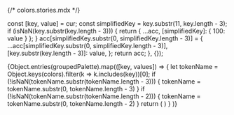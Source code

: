 {/* colors.stories.mdx */}


  const [key, value] = cur;
  const simplifiedKey = key.substr(11, key.length - 3);
  if (isNaN(key.substr(key.length - 3))) {
    return { ...acc, [simplifiedKey]: { 100: value } };
  }
  acc[simplifiedKey.substr(0, simplifiedKey.length - 3)] = {
    ...acc[simplifiedKey.substr(0, simplifiedKey.length - 3)],
    [key.substr(key.length - 3)]: value,
  };
  return acc;
}, {});

<Meta title="Pages/Colors" />

<ColorPalette>
  {Object.entries(groupedPalette).map(([key, values]) => {
    let tokenName = Object.keys(colors).filter(k => k.includes(key))[0];
     if (!isNaN(tokenName.substr(tokenName.length - 3))) {
      tokenName = tokenName.substr(0, tokenName.length - 3)
     }
     if (!isNaN(tokenName.substr(tokenName.length - 2))) {
      tokenName = tokenName.substr(0, tokenName.length - 2)
     }
    return (
      <ColorItem
        key={key}
        title={key}
        subtitle={camelToKebabCase(tokenName)}
        colors={values}
      />)
    }
  )}

</ColorPalette>
